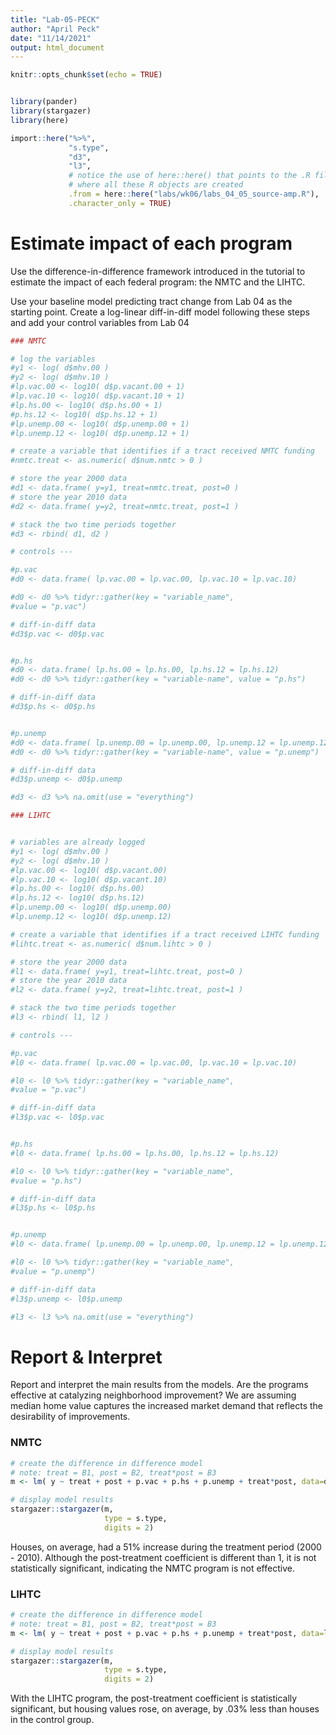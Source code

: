 ```yaml
---
title: "Lab-05-PECK"
author: "April Peck"
date: "11/14/2021"
output: html_document
---
```


```r
knitr::opts_chunk$set(echo = TRUE)


library(pander)
library(stargazer)
library(here)

import::here("%>%",
             "s.type",
             "d3",
             "l3",
             # notice the use of here::here() that points to the .R file
             # where all these R objects are created
             .from = here::here("labs/wk06/labs_04_05_source-amp.R"),
             .character_only = TRUE)

```

# Estimate impact of each program
Use the difference-in-difference framework introduced in the tutorial to estimate the impact of each federal program: the NMTC and the LIHTC.

Use your baseline model predicting tract change from Lab 04 as the starting point.
Create a log-linear diff-in-diff model following these steps and add your control variables from Lab 04



```r

### NMTC

# log the variables
#y1 <- log( d$mhv.00 )
#y2 <- log( d$mhv.10 )
#lp.vac.00 <- log10( d$p.vacant.00 + 1)
#lp.vac.10 <- log10( d$p.vacant.10 + 1)
#lp.hs.00 <- log10( d$p.hs.00 + 1)
#p.hs.12 <- log10( d$p.hs.12 + 1)
#lp.unemp.00 <- log10( d$p.unemp.00 + 1)
#lp.unemp.12 <- log10( d$p.unemp.12 + 1)

# create a variable that identifies if a tract received NMTC funding
#nmtc.treat <- as.numeric( d$num.nmtc > 0 )

# store the year 2000 data
#d1 <- data.frame( y=y1, treat=nmtc.treat, post=0 )
# store the year 2010 data
#d2 <- data.frame( y=y2, treat=nmtc.treat, post=1 )

# stack the two time periods together
#d3 <- rbind( d1, d2 )

# controls ---

#p.vac
#d0 <- data.frame( lp.vac.00 = lp.vac.00, lp.vac.10 = lp.vac.10)

#d0 <- d0 %>% tidyr::gather(key = "variable_name",
#value = "p.vac")

# diff-in-diff data
#d3$p.vac <- d0$p.vac


#p.hs
#d0 <- data.frame( lp.hs.00 = lp.hs.00, lp.hs.12 = lp.hs.12)
#d0 <- d0 %>% tidyr::gather(key = "variable-name", value = "p.hs")

# diff-in-diff data
#d3$p.hs <- d0$p.hs


#p.unemp
#d0 <- data.frame( lp.unemp.00 = lp.unemp.00, lp.unemp.12 = lp.unemp.12)
#d0 <- d0 %>% tidyr::gather(key = "variable-name", value = "p.unemp")

# diff-in-diff data
#d3$p.unemp <- d0$p.unemp

#d3 <- d3 %>% na.omit(use = "everything")


```



```r

### LIHTC


# variables are already logged
#y1 <- log( d$mhv.00 )
#y2 <- log( d$mhv.10 )
#lp.vac.00 <- log10( d$p.vacant.00)
#lp.vac.10 <- log10( d$p.vacant.10)
#lp.hs.00 <- log10( d$p.hs.00)
#lp.hs.12 <- log10( d$p.hs.12)
#lp.unemp.00 <- log10( d$p.unemp.00)
#lp.unemp.12 <- log10( d$p.unemp.12)

# create a variable that identifies if a tract received LIHTC funding
#lihtc.treat <- as.numeric( d$num.lihtc > 0 )

# store the year 2000 data
#l1 <- data.frame( y=y1, treat=lihtc.treat, post=0 )
# store the year 2010 data
#l2 <- data.frame( y=y2, treat=lihtc.treat, post=1 )

# stack the two time periods together
#l3 <- rbind( l1, l2 )

# controls ---

#p.vac
#l0 <- data.frame( lp.vac.00 = lp.vac.00, lp.vac.10 = lp.vac.10)

#l0 <- l0 %>% tidyr::gather(key = "variable_name",
#value = "p.vac")

# diff-in-diff data
#l3$p.vac <- l0$p.vac


#p.hs
#l0 <- data.frame( lp.hs.00 = lp.hs.00, lp.hs.12 = lp.hs.12)

#l0 <- l0 %>% tidyr::gather(key = "variable_name",
#value = "p.hs")

# diff-in-diff data
#l3$p.hs <- l0$p.hs


#p.unemp
#l0 <- data.frame( lp.unemp.00 = lp.unemp.00, lp.unemp.12 = lp.unemp.12)

#l0 <- l0 %>% tidyr::gather(key = "variable_name",
#value = "p.unemp")

# diff-in-diff data
#l3$p.unemp <- l0$p.unemp

#l3 <- l3 %>% na.omit(use = "everything")

```

# Report & Interpret
Report and interpret the main results from the models. Are the programs effective at catalyzing neighborhood improvement? We are assuming median home value captures the increased market demand that reflects the desirability of improvements.

### NMTC
```r

# create the difference in difference model
# note: treat = B1, post = B2, treat*post = B3
m <- lm( y ~ treat + post + p.vac + p.hs + p.unemp + treat*post, data=d3, na.rm = TRUE )

# display model results
stargazer::stargazer(m,
                     type = s.type,
                     digits = 2)
```

Houses, on average, had a 51% increase during the treatment period (2000 - 2010). Although the post-treatment coefficient is different than 1, it is not statistically significant, indicating the NMTC program is not effective.


### LIHTC
```r

# create the difference in difference model
# note: treat = B1, post = B2, treat*post = B3
m <- lm( y ~ treat + post + p.vac + p.hs + p.unemp + treat*post, data=l3 )

# display model results
stargazer::stargazer(m,
                     type = s.type,
                     digits = 2)
```

With the LIHTC program, the post-treatment coefficient is statistically significant, but housing values rose, on average, by .03% less than houses in the control group.
